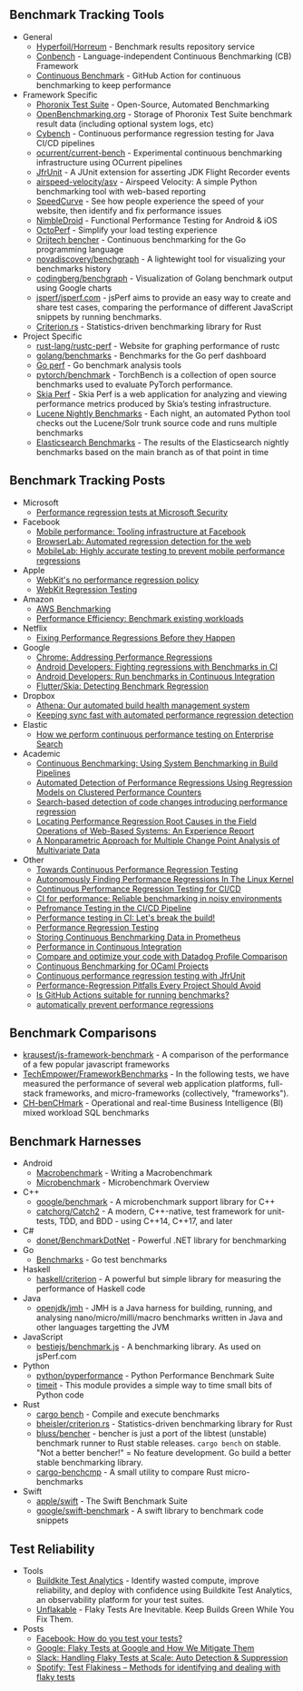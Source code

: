 ## Benchmark Tracking Tools

- General
  - [Hyperfoil/Horreum](https://github.com/Hyperfoil/Horreum) - Benchmark results repository service
  - [Conbench](https://github.com/conbench/conbench) - Language-independent Continuous Benchmarking (CB) Framework
  - [Continuous Benchmark](https://github.com/marketplace/actions/continuous-benchmark) - GitHub Action for continuous benchmarking to keep performance
- Framework Specific
  - [Phoronix Test Suite](https://www.phoronix-test-suite.com) - Open-Source, Automated Benchmarking
  - [OpenBenchmarking.org](https://openbenchmarking.org/) - Storage of Phoronix Test Suite benchmark result data (including optional system logs, etc)
  - [Cybench](https://cybench.io) - Continuous performance regression testing for Java CI/CD pipelines
  - [ocurrent/current-bench](https://github.com/ocurrent/current-bench) - Experimental continuous benchmarking infrastructure using OCurrent pipelines
  - [JfrUnit](https://github.com/moditect/jfrunit) - A JUnit extension for asserting JDK Flight Recorder events
  - [airspeed-velocity/asv](https://github.com/airspeed-velocity/asv) - Airspeed Velocity: A simple Python benchmarking tool with web-based reporting
  - [SpeedCurve](https://www.speedcurve.com) - See how people experience the speed of your website, then identify and fix performance issues
  - [NimbleDroid](https://nimbledroid.com/) - Functional Performance Testing for Android & iOS
  - [OctoPerf](https://octoperf.com/) - Simplify your load testing experience
  - [Orijtech bencher](https://bencher.orijtech.com) - Continuous benchmarking for the Go programming language
  - [novadiscovery/benchgraph](https://github.com/novadiscovery/benchgraph) - A lightewight tool for visualizing your benchmarks history
  - [codingberg/benchgraph](https://github.com/codingberg/benchgraph) - Visualization of Golang benchmark output using Google charts
  - [jsperf/jsperf.com](https://github.com/jsperf/jsperf.com) - jsPerf aims to provide an easy way to create and share test cases, comparing the performance of different JavaScript snippets by running benchmarks.
  - [Criterion.rs](https://bheisler.github.io/criterion.rs/book/user_guide/comparing_functions.html) - Statistics-driven benchmarking library for Rust
- Project Specific
  - [rust-lang/rustc-perf](https://github.com/rust-lang/rustc-perf) - Website for graphing performance of rustc
  - [golang/benchmarks](https://github.com/golang/benchmarks) - Benchmarks for the Go perf dashboard
  - [Go perf](https://pkg.go.dev/golang.org/x/perf) - Go benchmark analysis tools
  - [pytorch/benchmark](https://github.com/pytorch/benchmark) - TorchBench is a collection of open source benchmarks used to evaluate PyTorch performance.
  - [Skia Perf](https://skia.org/docs/dev/testing/skiaperf/) - Skia Perf is a web application for analyzing and viewing performance metrics produced by Skia’s testing infrastructure.
  - [Lucene Nightly Benchmarks](https://people.apache.org/~mikemccand/lucenebench) - Each night, an automated Python tool checks out the Lucene/Solr trunk source code and runs multiple benchmarks
  - [Elasticsearch Benchmarks](https://elasticsearch-benchmarks.elastic.co) - The results of the Elasticsearch nightly benchmarks based on the main branch as of that point in time

## Benchmark Tracking Posts

- Microsoft
  - [Performance regression tests at Microsoft Security](https://devblogs.microsoft.com/premier-developer/performance-regression-tests-at-microsoft-security/)
- Facebook
  - [Mobile performance: Tooling infrastructure at Facebook](https://engineering.fb.com/2015/04/10/developer-tools/mobile-performance-tooling-infrastructure-at-facebook/)
  - [BrowserLab: Automated regression detection for the web](https://engineering.fb.com/2016/08/31/web/browserlab-automated-regression-detection-for-the-web/)
  - [MobileLab: Highly accurate testing to prevent mobile performance regressions](https://engineering.fb.com/2018/10/19/android/mobilelab/)
- Apple
  - [WebKit's no performance regression policy](https://nicoverbruggen.be/blog/webkit-no-regression-policy)
  - [WebKit Regression Testing](https://webkit.org/regression-testing/)
- Amazon
  - [AWS Benchmarking](https://www.amazon.jobs/en/landing_pages/AWS-benchmarking)
  - [Performance Efficiency: Benchmark existing workloads](https://docs.aws.amazon.com/wellarchitected/latest/framework/perf_performing_architecture_benchmark.html)
- Netflix
  - [Fixing Performance Regressions Before they Happen](https://netflixtechblog.com/fixing-performance-regressions-before-they-happen-eab2602b86fe)
- Google
  - [Chrome: Addressing Performance Regressions](https://chromium.googlesource.com/chromium/src/+/master/docs/speed/addressing_performance_regressions.md)
  - [Android Developers: Fighting regressions with Benchmarks in CI](https://medium.com/androiddevelopers/fighting-regressions-with-benchmarks-in-ci-6ea9a14b5c71)
  - [Android Developers: Run benchmarks in Continuous Integration](https://developer.android.com/topic/performance/benchmarking/benchmarking-in-ci)
  - [Flutter/Skia: Detecting Benchmark Regression](https://bitworking.org/news/2014/11/detecting-benchmark-regressions/)
- Dropbox
  - [Athena: Our automated build health management system](https://dropbox.tech/infrastructure/athena-our-automated-build-health-management-system)
  - [Keeping sync fast with automated performance regression detection](https://dropbox.tech/infrastructure/keeping-sync-fast-with-automated-performance-regression-detectio)
- Elastic
  - [How we perform continuous performance testing on Enterprise Search](https://www.elastic.co/blog/how-to-use-continuous-performance-testing-for-enterprise-search)
- Academic
  - [Continuous Benchmarking: Using System Benchmarking in Build Pipelines](https://www.researchgate.net/publication/333918034_Continuous_Benchmarking_Using_System_Benchmarking_in_Build_Pipelines)
  - [Automated Detection of Performance Regressions Using Regression Models on Clustered Performance Counters](https://www.researchgate.net/publication/281117799_Automated_Detection_of_Performance_Regressions_Using_Regression_Models_on_Clustered_Performance_Counters)
  - [Search-based detection of code changes introducing performance regression](https://www.sciencedirect.com/science/article/abs/pii/S2210650222000712)
  - [Locating Performance Regression Root Causes in the Field Operations of Web-Based Systems: An Experience Report](https://ieeexplore.ieee.org/document/9629300)
  - [A Nonparametric Approach for Multiple Change Point Analysis of Multivariate Data](https://arxiv.org/pdf/1306.4933.pdf)
- Other
  - [Towards Continuous Performance Regression Testing](https://www.morling.dev/blog/towards-continuous-performance-regression-testing)
  - [Autonomously Finding Performance Regressions In The Linux Kernel](https://www.phoronix.com/review/linux_perf_regressions)
  - [Continuous Performance Regression Testing for CI/CD](https://www.nastel.com/continuous-performance-regression-testing-for-ci-cd/)
  - [CI for performance: Reliable benchmarking in noisy environments](https://pythonspeed.com/articles/consistent-benchmarking-in-ci/)
  - [Pefromance Testing in the CI/CD Pipeline](https://www.subject-7.com/performance-testing-in-the-ci-cd-pipeline/)
  - [Performance testing in CI: Let's break the build!](https://www.speedcurve.com/blog/performance-testing-in-ci-lets-break-the-build/)
  - [Performance Regression Testing](https://octoperf.com/blog/2020/11/16/performance-regression-testing)
  - [Storing Continuous Benchmarking Data in Prometheus](https://www.youtube.com/watch?v=1Yj2pSfsu8I)
  - [Performance in Continuous Integration](https://www.dynatrace.com/resources/ebooks/javabook/performance-in-continuous-integration/)
  - [Compare and optimize your code with Datadog Profile Comparison](https://www.datadoghq.com/blog/code-optimization-datadog-profile-comparison/)
  - [Continuous Benchmarking for OCaml Projects](https://watch.ocaml.org/videos/watch/1c994370-1aaa-4db6-b901-d762786e4904)
  - [Continuous performance regression testing with JfrUnit](https://developers.redhat.com/devnation/tech-talks/jfrunit)
  - [Performance-Regression Pitfalls Every Project Should Avoid](https://www.eetimes.eu/performance-regression-pitfalls-every-project-should-avoid/)
  - [Is GitHub Actions suitable for running benchmarks?](https://labs.quansight.org/blog/2021/08/github-actions-benchmarks)
  - [automatically prevent performance regressions](https://stackoverflow.com/questions/19713319/automatically-prevent-performance-regressions)

## Benchmark Comparisons

- [krausest/js-framework-benchmark](https://github.com/krausest/js-framework-benchmark) - A comparison of the performance of a few popular javascript frameworks
- [TechEmpower/FrameworkBenchmarks](https://github.com/TechEmpower/FrameworkBenchmarks) - In the following tests, we have measured the performance of several web application platforms, full-stack frameworks, and micro-frameworks (collectively, "frameworks").
- [CH-benCHmark](https://db.in.tum.de/research/projects/CHbenCHmark/index.shtml) - Operational and real-time Business Intelligence (BI) mixed workload SQL benchmarks

## Benchmark Harnesses

- Android
  - [Macrobenchmark](https://developer.android.com/topic/performance/benchmarking/macrobenchmark-overview) - Writing a Macrobenchmark
  - [Microbenchmark](https://developer.android.com/topic/performance/benchmarking/microbenchmark-overview) - Microbenchmark Overview
- C++
  - [google/benchmark](https://github.com/google/benchmark) - A microbenchmark support library for C++
  - [catchorg/Catch2](https://github.com/catchorg/Catch2) - A modern, C++-native, test framework for unit-tests, TDD, and BDD - using C++14, C++17, and later
- C#
  - [donet/BenchmarkDotNet](https://github.com/dotnet/BenchmarkDotNet) - Powerful .NET library for benchmarking
- Go
  - [Benchmarks](https://pkg.go.dev/testing#hdr-Benchmarks) - Go test benchmarks
- Haskell
  - [haskell/criterion](https://github.com/haskell/criterion) - A powerful but simple library for measuring the performance of Haskell code
- Java
  - [openjdk/jmh](https://github.com/openjdk/jmh) - JMH is a Java harness for building, running, and analysing nano/micro/milli/macro benchmarks written in Java and other languages targetting the JVM
- JavaScript
  - [bestiejs/benchmark.js](https://github.com/bestiejs/benchmark.js) - A benchmarking library. As used on jsPerf.com
- Python
  - [python/pyperformance](https://github.com/python/pyperformance) - Python Performance Benchmark Suite
  - [timeit](https://docs.python.org/3/library/timeit.html) - This module provides a simple way to time small bits of Python code
- Rust
  - [cargo bench](https://doc.rust-lang.org/cargo/commands/cargo-bench.html) - Compile and execute benchmarks
  - [bheisler/criterion.rs](https://github.com/bheisler/criterion.rs) - Statistics-driven benchmarking library for Rust
  - [bluss/bencher](https://github.com/bluss/bencher) - bencher is just a port of the libtest (unstable) benchmark runner to Rust stable releases. `cargo bench` on stable. "Not a better bencher!" = No feature development. Go build a better stable benchmarking library.
  - [cargo-benchcmp](https://github.com/BurntSushi/cargo-benchcmp) - A small utility to compare Rust micro-benchmarks
- Swift
  - [apple/swift](https://github.com/apple/swift/tree/main/benchmark) - The Swift Benchmark Suite
  - [google/swift-benchmark](https://github.com/google/swift-benchmark) - A swift library to benchmark code snippets

## Test Reliability

- Tools
  - [Buildkite Test Analytics](https://buildkite.com/test-analytics) - Identify wasted compute, improve reliability, and deploy with confidence using Buildkite Test Analytics, an observability platform for your test suites.
  - [Unflakable](https://unflakable.com) - Flaky Tests Are Inevitable. Keep Builds Green While You Fix Them.
- Posts
  - [Facebook: How do you test your tests?](https://engineering.fb.com/2020/12/10/developer-tools/probabilistic-flakiness/)
  - [Google: Flaky Tests at Google and How We Mitigate Them ](https://testing.googleblog.com/2016/05/flaky-tests-at-google-and-how-we.html)
  - [Slack: Handling Flaky Tests at Scale: Auto Detection & Suppression](https://slack.engineering/handling-flaky-tests-at-scale-auto-detection-suppression/)
  - [Spotify: Test Flakiness – Methods for identifying and dealing with flaky tests ](https://engineering.atspotify.com/2019/11/test-flakiness-methods-for-identifying-and-dealing-with-flaky-tests/)
